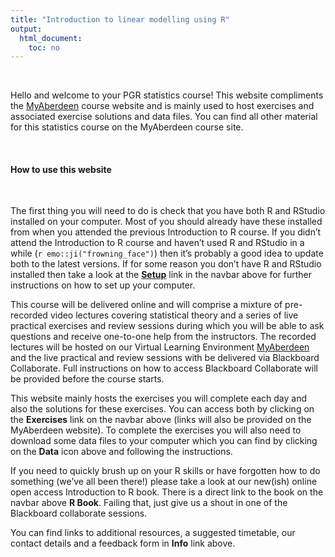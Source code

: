 ```yaml
---
title: "Introduction to linear modelling using R"
output: 
  html_document:
    toc: no
---
```


\  

Hello and welcome to your PGR statistics course! This website compliments the [MyAberdeen](https://abdn.blackboard.com/ultra/) course website and is mainly used to host exercises and associated exercise solutions and data files. You can find all other material for this statistics course on the MyAberdeen course site.   

\  

#### How to use this website

\  

The first thing you will need to do is check that you have both R and RStudio installed on your computer. Most of you should already have these installed from when you attended the previous Introduction to R course. If you didn't attend the Introduction to R course and haven't used R and RStudio in a while (`r emo::ji("frowning_face")`) then it's probably a good idea to update both to the latest versions. If for some reason you don't have R and RStudio installed then take a look at the **[<i class="fa fa-cog" aria-hidden="true"></i> Setup](setup.html)** link in the navbar above for further instructions on how to set up your computer.

This course will be delivered online and will comprise a mixture of pre-recorded video lectures covering statistical theory and a series of live practical exercises and review sessions during which you will be able to ask questions and receive one-to-one help from the instructors. The recorded lectures will be hosted on our Virtual Learning Environment [MyAberdeen](https://abdn.blackboard.com/ultra/) and the live practical and review sessions with be delivered via Blackboard Collaborate. Full instructions on how to access Blackboard Collaborate will be provided before the course starts. 

This website mainly hosts the exercises you will complete each day and also the solutions for these exercises. You can access both by clicking on the **<i class="fa fa-book" aria-hidden="true"></i> Exercises** link on the navbar above (links will also be provided on the MyAberdeen website). To complete the exercises you will also need to download some data files to your computer which you can find by clicking on the **<i class="fa fa-download" aria-hidden="true"></i> Data** icon above and following the instructions.  

If you need to quickly brush up on your R skills or have forgotten how to do something (we've all been there!) please take a look at our new(ish) online open access Introduction to R book. There is a direct link to the book on the navbar above **<i class="fa fa-book" aria-hidden="true"></i> R Book**. Failing that, just give us a shout in one of the Blackboard collaborate sessions.

You can find links to additional resources, a suggested timetable, our contact details and a feedback form in **<i class="fa fa-question-circle" aria-hidden="true"></i> Info** link above.
\  
